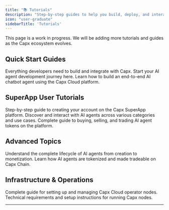 ```yaml
---
title: "📚 Tutorials"
description: "Step-by-step guides to help you build, deploy, and interact with the Capx ecosystem"
icon: "user-graduate"
sidebarTitle: 'Tutorials'
---
```

<Note>
    This page is a work in progress. We will be adding more tutorials and guides as the Capx ecosystem evolves.
</Note>

## Quick Start Guides

<CardGroup cols={2}>
  <Card
    title="Developer Getting Started"
    icon="rocket"
    href="/guides/developer/getting-started"
  >
    Everything developers need to build and integrate with Capx. Start your AI agent development journey here.
  </Card>
  <Card
    title="Build an AI Chatbot Agent"
    icon="compass-drafting"
    href="/guides/developer/examples/chat-agent"
  >
    Learn how to build an end-to-end AI chatbot agent using the Capx Cloud platform.
  </Card>
</CardGroup>

## SuperApp User Tutorials

<CardGroup cols={3}>
  <Card
    title="Create Your Account"
    icon="user-plus"
    href="/products/capx-superapp/tutorials/create-account"
  >
    Step-by-step guide to creating your account on the Capx SuperApp platform.
  </Card>
  <Card
    title="Explore AI Agents"
    icon="magnifying-glass"
    href="/products/capx-superapp/tutorials/explore-ai-agent"
  >
    Discover and interact with AI agents across various categories and use cases.
  </Card>
  <Card
    title="Trade AI Agent Tokens"
    icon="money-bill-trend-up"
    href="/products/capx-superapp/tutorials/trade-ai-agent"
  >
    Complete guide to buying, selling, and trading AI agent tokens on the platform.
  </Card>
</CardGroup>

## Advanced Topics

<CardGroup cols={2}>
  <Card
    title="Agent Lifecycle Management"
    icon="repeat"
    href="/guides/developer/key-concepts/agent-lifecycle"
  >
    Understand the complete lifecycle of AI agents from creation to monetization.
  </Card>
  <Card
    title="Agent Tokenization"
    icon="coins"
    href="/guides/developer/key-concepts/agent-tokenization"
  >
    Learn how AI agents are tokenized and made tradeable on Capx Chain.
  </Card>
</CardGroup>

## Infrastructure & Operations

<CardGroup cols={2}>
  <Card
    title="Operator Setup Guide"
    icon="server"
    href="/guides/operator/overview"
  >
    Complete guide for setting up and managing Capx Cloud operator nodes.
  </Card>
  <Card
    title="Node Setup & Requirements"
    icon="microchip"
    href="/guides/operator/setup/node-setup"
  >
    Technical requirements and setup instructions for running Capx nodes.
  </Card>
</CardGroup>

---